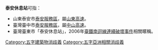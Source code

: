 '''泰安休息站'''可指：

* 山東泰安市[[泰安服務區_(山東)|泰安服務區]]，屬[[山東高速|山東高速]]。
* 臺灣臺中市[[泰安服務區_(臺灣)|泰安服務區]]，屬[[中山高速|中山高速]]。
* 臺灣臺東市「泰安休息站」，2006年[[臺鐵南迴線連續破壞事件|臺鐵南迴線連續破壞事件]]相關暱稱。

{{disambig}}

[[Category:五字建築物消歧義|Category:五字建築物消歧義]]
[[Category:五字亞洲相關消歧義|Category:五字亞洲相關消歧義]]